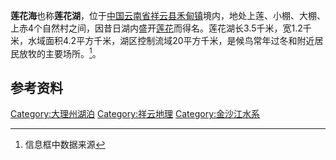 {{Infobox_lake
 |湖泊名稱 =莲花海
 |湖泊照片 = 
 |湖泊照片標題 = 
 |測深圖 =
 |測深圖標題 =
 |湖泊所在地 = [[中国|中国]][[云南|云南]]
 |座標 = {{coord |25|33|N|100|40|E|display=inline,title|scale:500000_type:waterbody_region:CN}}
 |湖泊類別 = 淡水湖
 |流入 = 
 |流出 =
 |集水區面積 =
 |集水區國家 ={{PRC}}
 |湖泊長度 = 3.7公里
 |湖泊闊度 = 最大1.6公里<br />平均0.9公里
 |湖泊面積 = 3.3平方公里
 |平均深度 = 
 |最深深度 = 
 |水體體積 =
 |湖水停留時間 =
 |湖岸線長度 = 
 |海拔高度 = 
 |湖中島嶼 =
 |湖邊城鎮 =
}}
{{Location map
 |China Yunnan
 |mark=<!--dot-->Blue pog.svg
 |lat_deg=25|lat_min=33
 |lon_deg=100|lon_min=40
 |caption=莲花海在[[云南|云南]]的位置。
 |position=right
 |width=240
 |float=right
}}
'''莲花海'''也称'''莲花湖'''，位于[[中国|中国]][[云南省|云南省]][[祥云县|祥云县]][[禾甸镇|禾甸镇]]境内，地处上莲、小棚、大棚、上赤4个自然村之间，因昔日湖内盛开[[莲花|莲花]]而得名。莲花湖长3.5千米，宽1.2千米，水域面积4.2平方千米，湖区控制流域20平方千米，是候鸟常年过冬和附近居民放牧的主要场所。<ref>{{cite web | language = zh-cn | publisher = 大理日报新闻网 | title = 野鸭群栖祥云莲花湖 | url = http://www.dalidaily.com/zhoukan/20070131/095528.html | date = 2007-01-31 | accessdate = 2011-11-10 | archive-url = https://web.archive.org/web/20160311133413/http://www.dalidaily.com/zhoukan/20070131/095528.html | archive-date = 2016-03-11 | dead-url = yes }} 信息框中数据来源{{cite book zh |author=王苏民 窦鸿身 |title=中国湖泊志 |format=M |edition=1 |location=北京 |publisher=科学出版社 |date=1998|pages=561 |id= ISBN 7-03-006706-1}}</ref>。

==参考资料==
{{reflist}}
[[Category:大理州湖泊|Category:大理州湖泊]]
[[Category:祥云地理|Category:祥云地理]]
[[Category:金沙江水系|Category:金沙江水系]]